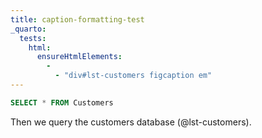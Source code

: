 ```yaml
---
title: caption-formatting-test
_quarto:
  tests:
    html:
      ensureHtmlElements:
        - 
          - "div#lst-customers figcaption em"
---
```


```{#lst-customers .sql lst-cap="Customers _query_"}
SELECT * FROM Customers
```

Then we query the customers database (@lst-customers).
